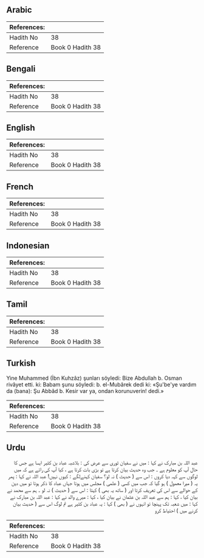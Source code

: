 ## Arabic


<div dir="rtl" lang="ar" style={{fontSize:'larger',backgroundColor:'#f8f9fa',padding:20}}>

</div>
<div style={{backgroundColor:'#f8f9fa',padding:20, marginBottom: 10}}><table> <thead> <tr> <th>References:</th> <th></th> </tr> </thead> <tbody><tr><td>Hadith No</td><td>38</td></tr><tr><td>Reference</td><td>Book 0 Hadith 38</td></tr></tbody></table></div>

## Bengali


<div dir="ltr" lang="bn" style={{fontSize:'larger',backgroundColor:'#f8f9fa',padding:20}}>

</div>
<div style={{backgroundColor:'#f8f9fa',padding:20, marginBottom: 10}}><table> <thead> <tr> <th>References:</th> <th></th> </tr> </thead> <tbody><tr><td>Hadith No</td><td>38</td></tr><tr><td>Reference</td><td>Book 0 Hadith 38</td></tr></tbody></table></div>

## English


<div dir="ltr" lang="en" style={{fontSize:'larger',backgroundColor:'#f8f9fa',padding:20}}>

</div>
<div style={{backgroundColor:'#f8f9fa',padding:20, marginBottom: 10}}><table> <thead> <tr> <th>References:</th> <th></th> </tr> </thead> <tbody><tr><td>Hadith No</td><td>38</td></tr><tr><td>Reference</td><td>Book 0 Hadith 38</td></tr></tbody></table></div>

## French


<div dir="ltr" lang="fr" style={{fontSize:'larger',backgroundColor:'#f8f9fa',padding:20}}>

</div>
<div style={{backgroundColor:'#f8f9fa',padding:20, marginBottom: 10}}><table> <thead> <tr> <th>References:</th> <th></th> </tr> </thead> <tbody><tr><td>Hadith No</td><td>38</td></tr><tr><td>Reference</td><td>Book 0 Hadith 38</td></tr></tbody></table></div>

## Indonesian


<div dir="ltr" lang="id" style={{fontSize:'larger',backgroundColor:'#f8f9fa',padding:20}}>

</div>
<div style={{backgroundColor:'#f8f9fa',padding:20, marginBottom: 10}}><table> <thead> <tr> <th>References:</th> <th></th> </tr> </thead> <tbody><tr><td>Hadith No</td><td>38</td></tr><tr><td>Reference</td><td>Book 0 Hadith 38</td></tr></tbody></table></div>

## Tamil


<div dir="ltr" lang="ta" style={{fontSize:'larger',backgroundColor:'#f8f9fa',padding:20}}>

</div>
<div style={{backgroundColor:'#f8f9fa',padding:20, marginBottom: 10}}><table> <thead> <tr> <th>References:</th> <th></th> </tr> </thead> <tbody><tr><td>Hadith No</td><td>38</td></tr><tr><td>Reference</td><td>Book 0 Hadith 38</td></tr></tbody></table></div>

## Turkish


<div dir="ltr" lang="tr" style={{fontSize:'larger',backgroundColor:'#f8f9fa',padding:20}}>
Yine Muhammed (İbn Kuhzâz) şunları söyledi: Bize Abdullah b. Osman rivâyet etti. ki: Babam şunu söyledi: b. el-Mubârek dedi ki: «Şu'be'ye vardım da (bana): Şu Abbâd b. Kesir var ya, ondan korunuverin! dedi.»
</div>
<div style={{backgroundColor:'#f8f9fa',padding:20, marginBottom: 10}}><table> <thead> <tr> <th>References:</th> <th></th> </tr> </thead> <tbody><tr><td>Hadith No</td><td>38</td></tr><tr><td>Reference</td><td>Book 0 Hadith 38</td></tr></tbody></table></div>

## Urdu


<div dir="rtl" lang="ur" style={{fontSize:'larger',backgroundColor:'#f8f9fa',padding:20}}>
عبد اللہ بن مبارک نے کہا : میں نے سفیان ثوری سے عرض کی : بلاشبہ عباد بن کثیر ایسا ہے جس کا حال آپ کو معلوم ہے ۔ جب وہ حدیث بیان کرتا ہے تو بڑی بات کرتا ہے ، کیا آپ کی رائے ہے کہ میں لوگوں سے کہہ دیا کروں : اس سے ( حدیث ) نہ لو؟ سفیان کہنےلگے : کیوں نہیں! عبد اللہ نے کہا : پھر یہ ( میرا معمول ) ہو گیا کہ جب میں کسی ( علمی ) مجلس میں ہوتا جہاں عباد کا ذکر ہوتا تو میں دین کے حوالے سے اس کی تعریف کرتا اور ( ساتھ یہ بھی ) کہتا : اس سے ( حدیث ) نہ لو ۔ ہم سے محمد نے بیان کیا ، کہا : ہم سے عبد اللہ بن عثمان نے بیان کیا ، کہا : میرے والد نے کہا : عبد اللہ بن مبارک نے کہا : میں شعبہ تک پہنچا تو انہوں نے ( بھی ) کہا : یہ عباد بن کثیر ہے تم لوگ اس سے ( حدیث بیان کرنے میں ) احتیاط کرو
</div>
<div style={{backgroundColor:'#f8f9fa',padding:20, marginBottom: 10}}><table> <thead> <tr> <th>References:</th> <th></th> </tr> </thead> <tbody><tr><td>Hadith No</td><td>38</td></tr><tr><td>Reference</td><td>Book 0 Hadith 38</td></tr></tbody></table></div>